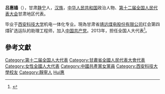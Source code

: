 '''吕惠嫱'''（{{bd|1978年||}}），甘肃[[静宁|静宁]]人，[[汉族|汉族]]，[[中华人民共和国|中华人民共和国]]政治人物、[[第十二届全国人民代表大会|第十二届全国人民代表大会]]甘肃地区代表。

毕业于[[西安科技大学|西安科技大学]]机电一体化专业。現為甘肃省[[靖远煤电股份有限公司|靖远煤电股份有限公司]]红会第四煤矿选运队的助理工程师，加入[[中国共产党|中国共产党]]。2013年，担任全国人大代表<ref>{{cite news|title=全国人大代表信息-吕惠嫱|url=http://210.82.31.1:8084/delegate/viewDelegate.action?dbid=122517|accessdate=2013-04-05|newspaper=全国人大网|archive-url=https://web.archive.org/web/20160305220716/http://www.npc.gov.cn/delegate/viewDelegate.action?dbid=122517|archive-date=2016-03-05|dead-url=yes}}</ref>。

==參考文獻==
{{reflist}}
{{中国政治人物小作品}}
{{DEFAULTSORT:Lu呂}}
[[Category:第十二届全国人大代表|Category:第十二届全国人大代表]]
[[Category:甘肅省全國人民代表大會代表|Category:甘肅省全國人民代表大會代表]]
[[Category:女性全國人大代表|Category:女性全國人大代表]]
[[Category:中國共產黨女黨員|Category:中國共產黨女黨員]]
[[Category:西安科技大學校友|Category:西安科技大學校友]]
[[Category:靜寧人|Category:靜寧人]]
[[Category:呂姓|Hui惠]]